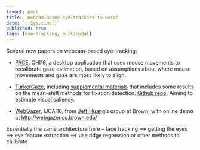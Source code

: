 ```yaml
---
layout: post
title:  Webcam-based eye-trackers to watch
date: `r Sys.time()`
published: true
tags: [eye-tracking, multimodal]
---
```


Several new papers on webcam-based eye-tracking:

- [PACE](https://www.researchgate.net/publication/299490836_Building_a_Personalized_Auto-Calibrating_Eye_Tracker_from_User_Interactions), CHI16, a desktop application that uses mouse movements to recalibrate gaze estimation, based on assumptions about where mouse movements and gaze are most likely to align.

- [TurkerGaze](http://arxiv.org/abs/1504.06755), including [supplemental materials](http://turkergaze.cs.princeton.edu/supp.pdf) that includes some results on the mean-shift methods for fixation detection. [Github repo](https://github.com/PrincetonVision/TurkerGaze). Aiming to estimate visual saliency. 
- [WebGazer](http://jeffhuang.com/Final_WebGazer_IJCAI16.pdf), IJCAI16, from [Jeff Huang](http://jeffhuang.com/)'s group at Brown, with online demo at [http://webgazer.cs.brown.edu/](http://webgazer.cs.brown.edu/)

Essentially the same architecture here -- face tracking ==> getting the eyes ==> eye feature extraction ==> use ridge regression or other methods to calibrate
